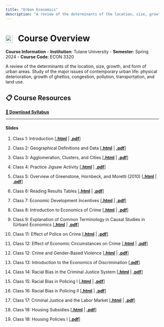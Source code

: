 ```yaml
---
title: "Urban Economics"
description: "A review of the determinants of the location, size, growth, and form of urban areas. Study of the major issues of contemporary urban life: physical deterioration, growth of ghettos, congestion, pollution, transportation, and land use."
---
```


# ![Urban Economics](logos/urban_economics_class.png){style="height: 24px; width: auto; vertical-align: middle; margin-right: 10px;"} Course Overview

**Course Information**
- **Institution**: Tulane University
- **Semester**: Spring 2024
- **Course Code**: ECON 3320

A review of the determinants of the location, size, growth, and form of urban areas. Study of the major issues of contemporary urban life: physical deterioration, growth of ghettos, congestion, pollution, transportation, and land use.

::: {.callout-important icon=false}
## 📋 Course Resources
[**📄 Download Syllabus**](https://hhadah.github.io/urban-econ/syllabus/UrbanEcon3320SyllabusSpring2024HHadah.pdf)
:::

---

#### Slides

1. Class 1: Introduction \[[**.html**](https://hhadah.github.io/urban-econ/slides/01-week1/01-class01/01-class1.html) | [**.pdf**](https://hhadah.github.io/urban-econ/slides/01-week1/01-class01/01-class1.pdf)\]

2. Class 2: Geographical Definitions and Data \[[**.html**](https://hhadah.github.io/urban-econ/slides/01-week1/02-class/02-class2.html) | [**.pdf**](https://hhadah.github.io/urban-econ/slides/01-week1/02-class/02-class2.pdf)\]


3. Class 3: Agglomeration, Clusters, and Cities \[[**.html**](https://hhadah.github.io/urban-econ/slides/01-week1/03-class/01-class3.html) | [**.pdf**](https://hhadah.github.io/urban-econ/slides/01-week1/03-class/01-class3.pdf)\]

4. Class 4: Practice Jigsaw Activity \[[**.html**](https://hhadah.github.io/urban-econ/slides/02-week2/01-class/01-class.html) | [**.pdf**](https://hhadah.github.io/urban-econ/slides/02-week2/01-class/01-class.pdf)\]

5. Class 5: Overview of Greenstone, Hornbeck, and Moretti (2010) \[[**.html**](https://hhadah.github.io/urban-econ/slides/02-week2/02-class/02-class.html) | [**.pdf**](https://hhadah.github.io/urban-econ/slides/02-week2/02-class/02-class.pdf)\]


6. Class 6: Reading Results Tables \[[**.html**](https://hhadah.github.io/urban-econ/slides/03-week3/01-class/01-class2.html) | [**.pdf**](https://hhadah.github.io/urban-econ/slides/03-week3/01-class/01-class2.pdf)\]

7. Class 7: Economic Development Incentives  \[[**.html**](https://hhadah.github.io/urban-econ/slides/03-week3/02-class/01-class01.html) | [**.pdf**](https://hhadah.github.io/urban-econ/slides/03-week3/02-class/01-class01.pdf)\]


8. Class 8: Introduction to Economics of Crime  \[[**.html**](https://hhadah.github.io/urban-econ/slides/04-week4/02-class/crime-intro.html) | [**.pdf**](https://hhadah.github.io/urban-econ/slides/04-week4/02-class/crime-intro.pdf)\]

9. Class 9: Explanation of Common Terminology in Causal Studies in
(Urban) Economics  \[[**.html**](https://hhadah.github.io/urban-econ/slides/04-week4/03-class/causal-term.html) | [**.pdf**](https://hhadah.github.io/urban-econ/slides/04-week4/03-class/causal-term.pdf)\]


11. Class 11: Effect of Police on Crime \[[**.html**](https://hhadah.github.io/urban-econ/slides/05-week5/02-class/02-class2.html) | [**.pdf**](https://hhadah.github.io/urban-econ/slides/05-week5/02-class/02-class2.pdf)\]

12. Class 12: Effect of Economic Circumstances on Crime \[[**.html**](https://hhadah.github.io/urban-econ/slides/05-week5/03-class/03-class3.html) | [**.pdf**](https://hhadah.github.io/urban-econ/slides/05-week5/03-class/03-class3.pdf)\]

12. Class 12: Crime and Gender-Based Violence \[[**.html**](https://hhadah.github.io/urban-econ/slides/06-week6/01-class//gender-based-violence.html) | [**.pdf**](https://hhadah.github.io/urban-econ/slides/06-week6/01-class//gender-based-violence.pdf)\]

13. Class 13:  Introduction to the Economics of Discrimination \[[**.pdf**](https://hhadah.github.io/urban-econ/slides/06-week6/02-class/UrbanEconomicsIntrotoDiscrimination.pdf)\]

14. Class 14:  Racial Bias in the Criminal Justice System \[[**.html**](https://hhadah.github.io/urban-econ/slides/06-week6/03-class/racial-bias.html) | [**.pdf**](https://hhadah.github.io/urban-econ/slides/06-week6/03-class/racial-bias.pdf)\]


15. Class 15:  Racial Bias in Policing I \[[**.html**](https://hhadah.github.io/urban-econ/slides/07-week7/02-class/racial-bias.html) | [**.pdf**](https://hhadah.github.io/urban-econ/slides/07-week7/02-class/racial-bias.pdf)\]

16. Class 16: Racial Bias in Policing II \[[**.html**](https://hhadah.github.io/urban-econ/slides/08-week8/01-class/racial-bias-w.html) | [**.pdf**](https://hhadah.github.io/urban-econ/slides/08-week8/01-class/racial-bias-w.pdf)\]

17. Class 17:  Criminal Justice and the Labor Market \[[**.html**](https://hhadah.github.io/urban-econ/slides/09-week9/01-class/incarceration-ban-box.html) | [**.pdf**](https://hhadah.github.io/urban-econ/slides/09-week9/01-class/incarceration-ban-box.pdf)\]

18. Class 18:  Housing Subsidies \[[**.html**](https://hhadah.github.io/urban-econ/slides/09-week9/03-class/01-housing.html) | [**.pdf**](https://hhadah.github.io/urban-econ/slides/09-week9/03-class/01-housing.pdf)\]


19. Class 18:  Housing Policies I \[[**.pdf**](https://hhadah.github.io/urban-econ/slides/10-week10/03-class/19-HousingPoliciesMetcalfSlides.pdf)\]

<!--
20. Class 19:  Housing Policies II \[[**.html**](https://hhadah.github.io/urban-econ/slides/11-housing/03-lecture3/03-housing.html) | [**.pdf**](https://hhadah.github.io/urban-econ/slides/11-housing/03-lecture3/03-housing.pdf)\]

21. Class 20:  Neighborhood Effects \[[**.pdf**](https://hhadah.github.io/urban-econ/slides/11-housing/04-lecture4/21-NeighborhoodEffectsMovingtoOpportunity.pdf)\]

22. Class 21:  Rent Control \[[**.html**](https://hhadah.github.io/urban-econ/slides/11-housing/05-rent-control/rent-control.html) | [**.pdf**](https://hhadah.github.io/urban-econ/slides/11-housing/05-rent-control/rent-control.pdf)\]
-->
